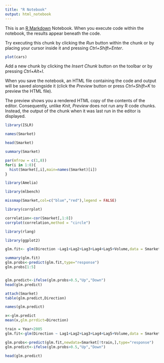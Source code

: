 ---
title: "R Notebook"
output: html_notebook
---

This is an [R Markdown](http://rmarkdown.rstudio.com) Notebook. When you execute code within the notebook, the results appear beneath the code. 

Try executing this chunk by clicking the *Run* button within the chunk or by placing your cursor inside it and pressing *Ctrl+Shift+Enter*. 

```{r}
plot(cars)
```

Add a new chunk by clicking the *Insert Chunk* button on the toolbar or by pressing *Ctrl+Alt+I*.

When you save the notebook, an HTML file containing the code and output will be saved alongside it (click the *Preview* button or press *Ctrl+Shift+K* to preview the HTML file).

The preview shows you a rendered HTML copy of the contents of the editor. Consequently, unlike *Knit*, *Preview* does not run any R code chunks. Instead, the output of the chunk when it was last run in the editor is displayed.

```{r}
library(ISLR)
```
```{r}
names(Smarket)
```
```{r}
head(Smarket)

```
```{r}
summary(Smarket)
```
```{r}
par(mfrow = c(1,8))
for(i in 1:8){
  hist(Smarket[,i],main=names(Smarket)[i])
}
```


```{r}
library(Amelia)
```


```{r}
library(mlbench)
```
```{r}
missmap(Smarket,col=c("blue","red"),legend = FALSE)
```
```{r}
library(corrplot)

```
```{r}
correlation<-cor(Smarket[,1:8])
corrplot(correlation,method = "circle")
```
```{r}
library(rlang)
```
```{r}
library(ggplot2)
```

```{r}
glm.fit<- glm(Direction ~Lag1+Lag2+Lag3+Lag4+Lag5+Volume,data = Smarket,family = binomial())
```
```{r}
summary(glm.fit)
glm.probs<-predict(glm.fit,type="response")
glm.probs[1:5]
```
```{r}

```
```{r}
glm.predict<-ifelse(glm.probs>0.5,"Up","Down")
head(glm.predict)
```

```{r}
attach(Smarket)
table(glm.predict,Direction)

```
```{r}
names(glm.predict)
```
```{r}
x<-glm.predict
mean(x,glm.prrdict=Direction)
```
```{r}
train = Year<2005
glm.fit<-glm(Direction ~ Lag1+Lag2+Lag3+Lag4+Lag5+Volume,data = Smarket,family = binomial(),subset=train)
```
```{r}
glm.probs<-predict(glm.fit,newdata=Smarket[!train,],type="response")
glm.predict<-ifelse(glm.probs>0.5,"Up","Down")
```

```{r}
head(glm.predict)
```


